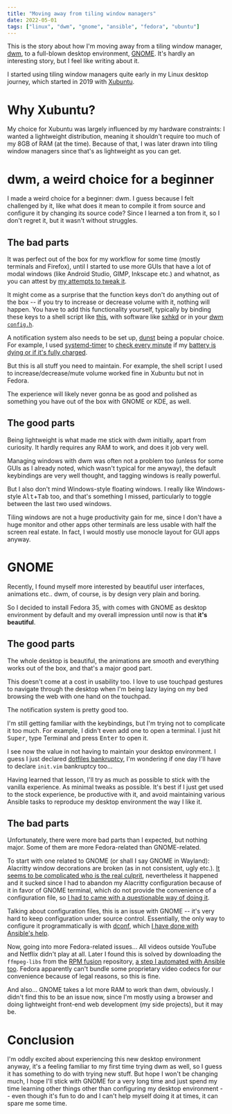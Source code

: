 ```yaml
---
title: "Moving away from tiling window managers"
date: 2022-05-01
tags: ["linux", "dwm", "gnome", "ansible", "fedora", "ubuntu"]
---
```


This is the story about how I'm moving away from a tiling window manager,
[dwm](https://dwm.suckless.org/), to a full-blown desktop environment,
[GNOME](https://www.gnome.org/). It's hardly an interesting story, but I feel
like writing about it.

I started using tiling window managers quite early in my Linux desktop journey,
which started in 2019 with [Xubuntu](https://xubuntu.org/).

# Why Xubuntu?

My choice for Xubuntu was largely influenced by my hardware constraints: I
wanted a lightweight distribution, meaning it shouldn't require too much of my
8GB of RAM (at the time). Because of that, I was later drawn into tiling window
managers since that's as lightweight as you can get.

# dwm, a weird choice for a beginner

I made a weird choice for a beginner: dwm. I guess because I felt challenged by
it, like what does it mean to compile it from source and configure it by
changing its source code? Since I learned a ton from it, so I don't regret it,
but it wasn't without struggles.

## The bad parts

It was perfect out of the box for my workflow for some time (mostly terminals
and Firefox), until I started to use more GUIs that have a lot of modal windows
(like Android Studio, GIMP, Inkscape etc.) and whatnot, as you can attest by
[my attempts to tweak
it](/posts/improving-the-android-studio-experience-in-dwm/).

It might come as a surprise that the function keys don't do anything out of the
box -- if you try to increase or decrease volume with it, nothing will happen.
You have to add this functionality yourself, typically by binding these keys to
a shell script like
[this](https://github.com/phelipetls/dotfiles/blob/df7cd1be47f216c42a8f9a82ad97dd913e3ce6bb/scripts/change-volume),
with software like
[sxhkd](https://github.com/phelipetls/dotfiles/blob/df7cd1be47f216c42a8f9a82ad97dd913e3ce6bb/scripts/change-volume)
or in your [dwm
`config.h`](https://github.com/phelipetls/dotfiles/blob/0616a6e0879a8dbfa4373da14780a609773aa6c0/suckless/dwm/config.h#L74-L84).

A notification system also needs to be set up,
[dunst](https://github.com/dunst-project/dunst) being a popular choice. For
example, I used
[systemd-timer](https://www.freedesktop.org/software/systemd/man/systemd.timer.html)
to [check every
minute](https://github.com/phelipetls/dotfiles/blob/df7cd1be47f216c42a8f9a82ad97dd913e3ce6bb/.config/systemd/user/battery-notifier.timer)
if my [battery is dying or if it's fully
charged](https://github.com/phelipetls/dotfiles/blob/df7cd1be47f216c42a8f9a82ad97dd913e3ce6bb/scripts/battery-notifier).

But this is all stuff you need to maintain. For example, the shell script I
used to increase/decrease/mute volume worked fine in Xubuntu but not in Fedora.

The experience will likely never gonna be as good and polished as something you
have out of the box with GNOME or KDE, as well.

## The good parts

Being lightweight is what made me stick with dwm initially, apart from
curiosity. It hardly requires any RAM to work, and does it job very well.

Managing windows with dwm was often not a problem too (unless for some GUIs as
I already noted, which wasn't typical for me anyway), the default keybindings
are very well thought, and tagging windows is really powerful.

But I also don't mind Windows-style floating windows. I really like
Windows-style <kbd>Alt</kbd>+<kbd>Tab</kbd> too, and that's something I missed, particularly to
toggle between the last two used windows.

Tiling windows are not a huge productivity gain for me, since I don't have a
huge monitor and other apps other terminals are less usable with half the
screen real estate. In fact, I would mostly use monocle layout for GUI apps
anyway.

# GNOME

Recently, I found myself more interested by beautiful user interfaces,
animations etc.. dwm, of course, is by design very plain and boring.

So I decided to install Fedora 35, with comes with GNOME as desktop environment
by default and my overall impression until now is that **it's beautiful**.

## The good parts

The whole desktop is beautiful, the animations are smooth and everything works
out of the box, and that's a major good part.

This doesn't come at a cost in usability too. I love to use touchpad gestures
to navigate through the desktop when I'm being lazy laying on my bed browsing
the web with one hand on the touchpad.

The notification system is pretty good too.

I'm still getting familiar with the keybindings, but I'm trying not to
complicate it too much. For example, I didn't even add one to open a terminal.
I just hit <kbd>Super</kbd>, type Terminal and press <kbd>Enter</kbd> to open
it.

I see now the value in not having to maintain your desktop environment. I guess
I just declared [dotfiles
bankruptcy](https://www.emacswiki.org/emacs/DotEmacsBankruptcy), I'm wondering
if one day I'll have to declare `init.vim` bankruptcy too...

Having learned that lesson, I'll try as much as possible to stick with the
vanilla experience. As minimal tweaks as possible. It's best if I just get used
to the stock experience, be productive with it, and avoid maintaining various
Ansible tasks to reproduce my desktop environment the way I like it.

## The bad parts

Unfortunately, there were more bad parts than I expected, but nothing major.
Some of them are more Fedora-related than GNOME-related.

To start with one related to GNOME (or shall I say GNOME in Wayland): Alacritty
window decorations are broken (as in not consistent, ugly etc.). [It seems to
be complicated who is the real
culprit](https://github.com/alacritty/alacritty/issues/3258), nevertheless it
happened and it sucked since I had to abandon my Alacritty configuration
because of it in favor of GNOME terminal, which do not provide the convenience
of a configuration file, so [I had to came with a questionable way of doing
it](https://github.com/phelipetls/dotfiles/blob/df7cd1be47f216c42a8f9a82ad97dd913e3ce6bb/roles/desktop/tasks/gnome.yml#L18-L22).

Talking about configuration files, this is an issue with GNOME -- it's very
hard to keep configuration under source control. Essentially, the only way to
configure it programmatically is with
[dconf](https://wiki.gnome.org/Projects/dconf), which [I have done with
Ansible's
help](https://github.com/phelipetls/dotfiles/blob/df7cd1be47f216c42a8f9a82ad97dd913e3ce6bb/roles/desktop/tasks/gnome.yml#L8-L16).

Now, going into more Fedora-related issues... All videos outside YouTube and
Netflix didn't play at all. Later I found this is solved by downloading the
`ffmpeg-libs` from the [RPM fusion](https://rpmfusion.org/) repository, [a step
I automated with Ansible
too](https://github.com/phelipetls/dotfiles/blob/df7cd1be47f216c42a8f9a82ad97dd913e3ce6bb/roles/desktop/tasks/linux.yml#L79-L94).
Fedora apparently can't bundle some proprietary video codecs for our
convenience because of legal reasons, so this is fine.

And also... GNOME takes a lot more RAM to work than dwm, obviously. I didn't
find this to be an issue now, since I'm mostly using a browser and doing
lightweight front-end web development (my side projects), but it may be.

# Conclusion

I'm oddly excited about experiencing this new desktop environment anyway, it's
a feeling familiar to my first time trying dwm as well, so I guess it has
something to do with trying new stuff. But hope I won't be changing much, I
hope I'll stick with GNOME for a very long time and just spend my time learning
other things other than configuring my desktop environment -- even though it's
fun to do and I can't help myself doing it at times, it can spare me some time.

